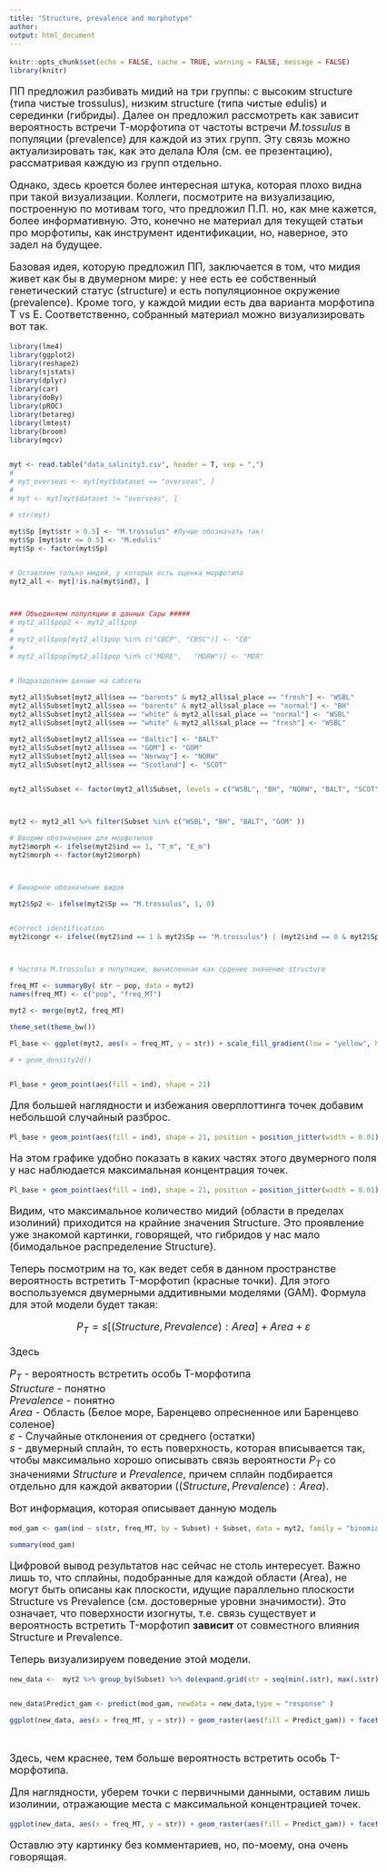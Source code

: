 ```yaml
---
title: "Structure, prevalence and morphotype"
author: 
output: html_document
---
```


```r
knitr::opts_chunk$set(echo = FALSE, cache = TRUE, warning = FALSE, message = FALSE)
library(knitr)

```

<style type="text/css">

body{ /* Normal  */
      font-size: 18px;
  }
td {  /* Table  */
  font-size: 20px;
}
h1.title {
  font-size: 38px;
  color: DarkRed;
}
h1 { /* Header 1 */
  font-size: 28px;
  color: DarkBlue;
}
h2 { /* Header 2 */
    font-size: 22px;
  color: DarkBlue;
}
h3 { /* Header 3 */
  font-size: 18px;
  font-family: "Times New Roman", Times, serif;
  color: DarkBlue;
}
code.r{ /* Code block */
    font-size: 12px;
}
pre { /* Code block - determines code spacing between lines */
    font-size: 14px;
}
</style>

ПП предложил разбивать мидий на три группы: с высоким structure (типа чистые trossulus), низким structure (типа чистые edulis) и серединки (гибриды). Далее он предложил рассмотреть как зависит вероятность встречи Т-морфотипа от частоты встречи *M.tossulus* в популяции (prevalence) для каждой из этих групп. Эту связь можно актуализировать так, как это делала Юля (см. ее презентацию), рассматривая каждую из групп отдельно.  

Однако, здесь кроется более интересная штука, которая плохо видна при такой визуализации. Коллеги, посмотрите на визуализацию, построенную по мотивам того, что предложил П.П. но, как мне кажется, более информативную. Это, конечно не материал для текущей статьи про морфотипы, как инструмент идентификации, но, наверное, это задел на будущее.

Базовая идея, которую предложил ПП, заключается в том, что мидия живет как бы в двумерном мире: у нее есть ее собственный генетический статус (structure) и есть популяционное окружение (prevalence). Кроме того, у каждой мидии есть два варианта морфотипа Т vs E. Соответственно, собранный материал можно визуализировать вот так.


```r
library(lme4)
library(ggplot2)
library(reshape2)
library(sjstats)
library(dplyr)
library(car)
library(doBy)
library(pROC)
library(betareg)
library(lmtest)
library(broom)
library(mgcv)


myt <- read.table("data_salinity3.csv", header = T, sep = ",")
# 
# myt_overseas <- myt[myt$dataset == "overseas", ]
# 
# myt <- myt[myt$dataset != "overseas", ]

# str(myt)

myt$Sp [myt$str > 0.5] <- "M.trossulus" #Лучше обозначать так!
myt$Sp [myt$str <= 0.5] <- "M.edulis"
myt$Sp <- factor(myt$Sp)


# Оставляем только мидий, у которых есть оценка морфотипа
myt2_all <- myt[!is.na(myt$ind), ]



### Объединяем популяции в данных Сары #####
# myt2_all$pop2 <- myt2_all$pop
# 
# myt2_all$pop[myt2_all$pop %in% c("CBCP", "CBSC")] <- "CB"
# 
# myt2_all$pop[myt2_all$pop %in% c("MDRE",   "MDRW")] <- "MDR"


# Подразделяем данные на сабсеты

myt2_all$Subset[myt2_all$sea == "barents" & myt2_all$sal_place == "fresh"] <- "WSBL" 
myt2_all$Subset[myt2_all$sea == "barents" & myt2_all$sal_place == "normal"] <- "BH" 
myt2_all$Subset[myt2_all$sea == "white" & myt2_all$sal_place == "normal"] <- "WSBL" 
myt2_all$Subset[myt2_all$sea == "white" & myt2_all$sal_place == "fresh"] <- "WSBL" 

myt2_all$Subset[myt2_all$sea == "Baltic"] <- "BALT" 
myt2_all$Subset[myt2_all$sea == "GOM"] <- "GOM" 
myt2_all$Subset[myt2_all$sea == "Norway"] <- "NORW" 
myt2_all$Subset[myt2_all$sea == "Scotland"] <- "SCOT" 


myt2_all$Subset <- factor(myt2_all$Subset, levels = c("WSBL", "BH", "NORW", "BALT", "SCOT", "GOM" ))



myt2 <- myt2_all %>% filter(Subset %in% c("WSBL", "BH", "BALT", "GOM" ))

# Вводим обозначения для морфотипов
myt2$morph <- ifelse(myt2$ind == 1, "T_m", "E_m")
myt2$morph <- factor(myt2$morph)



# Бинарное обозначение видов

myt2$Sp2 <- ifelse(myt2$Sp == "M.trossulus", 1, 0)


#Correct identification
myt2$congr <- ifelse((myt2$ind == 1 & myt2$Sp == "M.trossulus") | (myt2$ind == 0 & myt2$Sp == "M.edulis"), 1, 0   )



# Частота M.trossulus в популяции, вычисленная как срденее значение structure

freq_MT <- summaryBy( str ~ pop, data = myt2)
names(freq_MT) <- c("pop", "freq_MT")

myt2 <- merge(myt2, freq_MT)

theme_set(theme_bw())

Pl_base <- ggplot(myt2, aes(x = freq_MT, y = str)) + scale_fill_gradient(low = "yellow", high = "red") + guides(fill = "none") + labs(x = "Prevalence (proportion of M.trossulus)", y = "Structure") + facet_wrap(~Subset) 

# + geom_density2d()


Pl_base + geom_point(aes(fill = ind), shape = 21)

```

Для большей наглядности и избежания оверплоттинга точек добавим небольшой случайный разброс.

```r
Pl_base + geom_point(aes(fill = ind), shape = 21, position = position_jitter(width = 0.01))
```

На этом графике удобно показать в каких частях этого двумерного поля у нас наблюдается максимальная концентрация точек.

```r
Pl_base + geom_point(aes(fill = ind), shape = 21, position = position_jitter(width = 0.01)) 
```

Видим, что максимальное количество мидий (области в пределах изолиний) приходится на крайние значения Structure. Это проявление уже знакомой картинки, говорящей, что гибридов у нас мало (бимодальное распределение Structure). 

Теперь посмотрим на то, как ведет себя в данном пространстве вероятность встретить T-морфотип (красные точки). Для этого воспользуемся двумерными аддитивными моделями (GAM). Формула для этой модели будет такая:

$$
P_T = s[(Structure, Prevalence): Area] + Area + \varepsilon
$$

Здесь

$P_T$ - вероятность встретить особь Т-морфотипа    
$Structure$ - понятно    
$Prevalence$ - понятно    
$Area$ - Область (Белое море, Баренцево опресненное или Баренцево соленое)    
$\varepsilon$ - Случайные отклонения от среднего (остатки)    
$s$ - двумерный сплайн, то есть поверхность, которая вписывается так, чтобы максимально хорошо описывать связь вероятности $P_T$ со значениями $Structure$ и $Prevalence$, причем сплайн подбирается отдельно для каждой акватории ($(Structure, Prevalence): Area$).      

Вот информация, которая описывает данную модель

```r
mod_gam <- gam(ind ~ s(str, freq_MT, by = Subset) + Subset, data = myt2, family = "binomial")

summary(mod_gam)
```

Цифровой вывод результатов нас сейчас не столь интересует. Важно лишь то, что сплайны, подобранные для каждой области (Area), не могут быть описаны как плоскости, идущие параллельно плоскости Structure vs Prevalence (см. достоверные уровни значимости). Это означает, что поверхности изогнуты,  т.е. связь существует и вероятность встретить T-морфотип **зависит** от  совместного влияния Structure и Prevalence. 


Теперь визуализируем поведение этой  модели. 

```r

new_data <-  myt2 %>% group_by(Subset) %>% do(expand.grid(str = seq(min(.$str), max(.$str), length.out = 100), freq_MT = seq(min(.$freq_MT), max(.$freq_MT), length.out = 100))) 


new_data$Predict_gam <- predict(mod_gam, newdata = new_data,type = "response" )

ggplot(new_data, aes(x = freq_MT, y = str)) + geom_raster(aes(fill = Predict_gam)) + facet_wrap(~Subset) + scale_fill_gradient(low = "yellow", high = "red") + geom_density2d(data = myt2, n = 20) + geom_point(data = myt2, aes(fill = ind), position = position_jitter(width = 0.01), shape = 21) + theme_bw() + labs(x = "Prevalence (proportion of M.trossulus)", y = "Structure", fill = "Вероятность \n встретить Т-морфотип")
  
  
```

Здесь, чем краснее, тем больше вероятность встретить особь Т-морфотипа. 


Для наглядности, уберем точки с первичными данными, оставим лишь изолинии, отражающие места с максимальной концентрацией точек.

```r
ggplot(new_data, aes(x = freq_MT, y = str)) + geom_raster(aes(fill = Predict_gam)) + facet_wrap(~Subset) + scale_fill_gradient(low = "yellow", high = "red") + geom_density2d(data = myt2, n = 20)  + theme_bw() + labs(x = "Prevalence (proportion of M.trossulus)", y = "Structure", fill = "Вероятность \n встретить Т-морфотип")
```

Оставлю эту картинку без комментариев, но, по-моему, она очень говорящая. 


